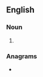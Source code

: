 ==English==

===Noun===
{{head|en|noun plural form}}

# {{plural of|austringer|lang=en}}

===Anagrams===
* {{anagrams|en|a=aeginrrsstu|stranguries}}
